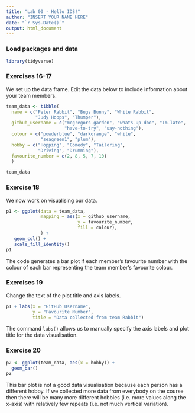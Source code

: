 ```yaml
---
title: "Lab 00 - Hello IDS!"
author: "INSERT YOUR NAME HERE"
date: "`r Sys.Date()`"
output: html_document
---
```


### Load packages and data

```r
library(tidyverse) 
```

### Exercises 16-17

We set up the data frame. Edit the data below to include information about your team members.

```r
team_data <- tibble(
  name = c("Peter Rabbit", "Bugs Bunny", "White Rabbit", 
           "Judy Hopps", "Thumper"),
  github_username = c("mcgregors-garden", "whats-up-doc", "Im-late", 
                      "have-to-try", "say-nothing"), 
  colour = c("powderblue", "darkorange", "white", 
             "seagreen1", "plum"),
  hobby = c("Hopping", "Comedy", "Tailoring", 
            "Driving", "Drumming"),
  favourite_number = c(2, 8, 5, 7, 10)
  )

team_data
```

### Exercise 18

We now work on visualising our data. 

```r
p1 <- ggplot(data = team_data, 
             mapping = aes(x = github_username, 
                           y = favourite_number,
                           fill = colour), 
             ) +
   geom_col() +
   scale_fill_identity()
p1
```

The code generates a bar plot if each member's favourite number with the colour of each bar representing the team member's favourite colour.


### Exercises 19

Change the text of the plot title and axis labels.

```r
p1 + labs(x = "GitHub Username", 
          y = "Favourite Number",
          title = "Data collected from team Rabbit")
```

The command `labs()` allows us to manually specify the axis labels and plot title for the data visualisation.


### Exercise 20

```r
p2 <- ggplot(team_data, aes(x = hobby)) +
  geom_bar()
p2
```

This bar plot is not a good data visualisation because each person has a different hobby. If we collected more data from everybody on the course then there will be many more different hobbies (i.e. more values along the x-axis) with relatively few repeats (i.e. not much vertical variation).